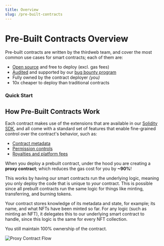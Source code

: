 ```yaml
---
title: Overview
slug: /pre-built-contracts
---
```



# Pre-Built Contracts Overview

Pre-built contracts are written by the thirdweb team, and cover the most common use cases for smart contracts; each of them are:

- [Open source](https://github.com/thirdweb-dev/contracts) and free to deploy (excl. gas fees)
- [Audited](https://gateway.thirdweb.dev/ipfs/QmWfueeKQrggrVQNjWkF4sYJECp56vNnuAXCPVecFFKz2j) and supported by our [bug bounty program](https://thirdweb.notion.site/thirdweb-Bug-Bounty-Program-f78d1db776ab4f0e974c9da176fcf706)
- Fully owned by the contract deployer _(you)_
- 10x cheaper to deploy than traditional contracts

### Quick Start

<div className="row" style={{marginBottom:24}}>

<div className="col col--4" style={{ marginTop: 8 }}>
  <QuickstartCard
    name="Releasing an NFT Drop"
    link="https://blog.thirdweb.com/guides/signature-drop/"
    image="/assets/icons/drop.png"
  />
</div>

<div className="col col--4" style={{ marginTop: 8 }}>
  <QuickstartCard
    name="Creating your own Token"
    link="https://blog.thirdweb.com/guides/create-your-currency-with-typescript-sdk"
    image="/assets/icons/token.png"
  />
</div>

<div className="col col--4" style={{ marginTop: 8 }}>
  <QuickstartCard
    name="Building an NFT Marketplace"
    link="https://blog.thirdweb.com/guides/nft-marketplace-with-typescript-next"
    image="/assets/icons/marketplace.png"
  />
</div>

</div>

## How Pre-Built Contracts Work

Each contract makes use of the extensions that are available in our [Solidity SDK](/solidity),
and all come with a standard set of features that enable fine-grained control over the contract's behavior, such as:

- [Contract metadata](/dashboard/NFTs)
- [Permission controls](/dashboard/permissions)
- [Royalties and platform fees](/dashboard/settings)

When you deploy a prebuilt contract, under the hood you are creating a **proxy contract**;
which reduces the gas cost for you by **~90%**!

This works by having our smart contracts run the underlying logic, meaning you only deploy the code that is unique to _your_ contract.
This is possible since all prebuilt contracts run the same logic for things
like minting, transferring, and burning tokens.

<div className="row" style={{ marginBottom: 24 }}>
  <div className="col col--12" style={{ padding: 8 }}>
    <QuickstartCard
      name="Blog: thirdweb V2 - How Prebuilt Contracts Work"
      link="https://blog.thirdweb.com/thirdweb-v2/"
      image="/assets/icons/general.png"
    />
  </div>
</div>

Your contract stores knowledge of its metadata and state, for example; its name, and what NFTs have been minted so far.
For any logic (such as minting an NFT), it delegates this to our underlying smart contract to handle, since this logic is the same for every NFT collection.

You still maintain 100% ownership of the contract.

![Proxy Contract Flow](./2EVM/assets/delegating-calls.png)
